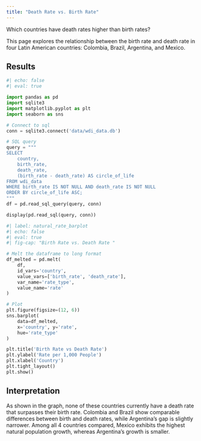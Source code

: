 ```yaml
---
title: "Death Rate vs. Birth Rate"
---
```


Which countries have death rates higher than birth rates?

This page explores the relationship between the birth rate and death rate in four Latin American countries: Colombia, Brazil, Argentina, and Mexico.

## Results 
```python
#| echo: false
#| eval: true

import pandas as pd
import sqlite3
import matplotlib.pyplot as plt
import seaborn as sns

# Connect to sql
conn = sqlite3.connect('data/wdi_data.db')  

# SQL query
query = """
SELECT 
    country,
    birth_rate,
    death_rate,
    (birth_rate - death_rate) AS circle_of_life
FROM wdi_data
WHERE birth_rate IS NOT NULL AND death_rate IS NOT NULL
ORDER BY circle_of_life ASC;
"""
df = pd.read_sql_query(query, conn)

display(pd.read_sql(query, conn))

```

```python
#| label: natural_rate_barplot
#| echo: false
#| eval: true
#| fig-cap: "Birth Rate vs. Death Rate "

# Melt the dataframe to long format
df_melted = pd.melt(
    df, 
    id_vars='country', 
    value_vars=['birth_rate', 'death_rate'], 
    var_name='rate_type', 
    value_name='rate'
)

# Plot
plt.figure(figsize=(12, 6))
sns.barplot(
    data=df_melted, 
    x='country', y='rate', 
    hue='rate_type'
)

plt.title('Birth Rate vs Death Rate')
plt.ylabel('Rate per 1,000 People')
plt.xlabel('Country')
plt.tight_layout()
plt.show()

```

## Interpretation 
As shown in the graph, none of these countries currently have a death rate that surpasses their birth rate. Colombia and Brazil show comparable differences between birth and death rates, while Argentina's gap is slightly narrower. Among all 4 countries compared, Mexico exhibits the highest natural population growth, whereas Argentina's growth is smaller.
